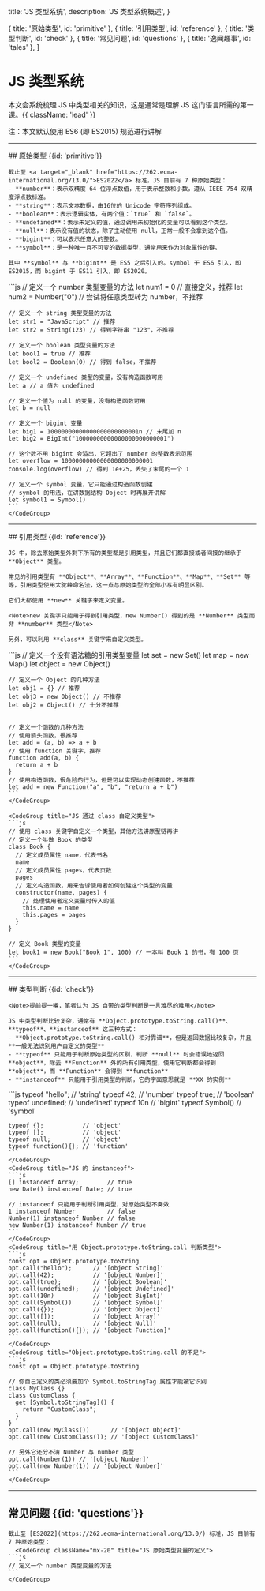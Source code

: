  title: 'JS 类型系统',
  description: 'JS 类型系统概述',
}

  { title: '原始类型', id: 'primitive' },
  { title: '引用类型', id: 'reference' },
  { title: '类型判断', id: 'check' },
  { title: '常见问题', id: 'questions' },
  { title: '逸闻趣事', id: 'tales' },
]

# JS 类型系统

本文会系统梳理 JS 中类型相关的知识，这是通常是理解 JS 这门语言所需的第一课。{{ className: 'lead' }}

<Note>注：本文默认使用 ES6 (即 ES2015) 规范进行讲解</Note>

---

<Row>
  <Col sticky>
    ## 原始类型 {{id: 'primitive'}}

    截止至 <a target="_blank" href="https://262.ecma-international.org/13.0/">ES2022</a> 标准，JS 目前有 7 种原始类型：
    - **number**：表示双精度 64 位浮点数值，用于表示整数和小数，遵从 IEEE 754 双精度浮点数标准。
    - **string**：表示文本数据，由16位的 Unicode 字符序列组成。
    - **boolean**：表示逻辑实体，有两个值：`true` 和 `false`。
    - **undefined**：表示未定义的值，通过调用未初始化的变量可以看到这个类型。
    - **null**：表示没有值的状态，除了主动使用 null，正常一般不会拿到这个值。
    - **bigint**：可以表示任意大的整数。
    - **symbol**：是一种唯一且不可变的数据类型，通常用来作为对象属性的键。

    其中 **symbol** 与 **bigint** 是 ES5 之后引入的。symbol 于 ES6 引入，即 ES2015，而 bigint 于 ES11 引入，即 ES2020。

  </Col>

  <Col>
    <CodeGroup title="JS 原始类型变量的定义">
    ```js
    // 定义一个 number 类型变量的方法
    let num1 = 0 // 直接定义，推荐
    let num2 = Number("0") // 尝试将任意类型转为 number，不推荐

    // 定义一个 string 类型变量的方法
    let str1 = "JavaScript" // 推荐
    let str2 = String(123) // 得到字符串 "123"，不推荐

    // 定义一个 boolean 类型变量的方法
    let bool1 = true // 推荐
    let bool2 = Boolean(0) // 得到 false，不推荐

    // 定义一个 undefined 类型的变量，没有构造函数可用
    let a // a 值为 undefined

    // 定义一个值为 null 的变量，没有构造函数可用
    let b = null

    // 定义一个 bigint 变量
    let big1 = 10000000000000000000000001n // 末尾加 n
    let big2 = BigInt("10000000000000000000000001")

    // 这个数不用 bigint 会溢出，它超出了 number 的整数表示范围
    let overflow = 10000000000000000000000001
    console.log(overflow) // 得到 1e+25，丢失了末尾的一个 1

    // 定义一个 symbol 变量，它只能通过构造函数创建
    // symbol 的用法，在讲数据结构 Object 时再展开讲解
    let symbol1 = Symbol()
    ```
    </CodeGroup>

  </Col>
</Row>

---

<Row>
  <Col sticky>
    ## 引用类型 {{id: 'reference'}}

    JS 中，除去原始类型外剩下所有的类型都是引用类型，并且它们都直接或者间接的继承于 **Object** 类型。

    常见的引用类型有 **Object**、**Array**、**Function**、**Map**、**Set** 等等，引用类型使用大驼峰命名法，这一点与原始类型的全部小写有明显区别。

    它们大都使用 **new** 关键字来定义变量。

    <Note>new 关键字只能用于得到引用类型，new Number() 得到的是 **Number** 类型而非 **number** 类型</Note>

    另外，可以利用 **class** 关键字来自定义类型。

  </Col>
  <Col >
    <CodeGroup title="JS 引用类型变量的定义">
    ```js
    // 定义一个没有语法糖的引用类型变量
    let set = new Set()
    let map = new Map()
    let object = new Object()

    // 定义一个 Object 的几种方法
    let obj1 = {} // 推荐
    let obj3 = new Object() // 不推荐
    let obj2 = Object() // 十分不推荐


    // 定义一个函数的几种方法
    // 使用箭头函数，很推荐
    let add = (a, b) => a + b
    // 使用 function 关键字，推荐
    function add(a, b) {
      return a + b
    }
    // 使用构造函数，很危险的行为，但是可以实现动态创建函数，不推荐
    let add = new Function("a", "b", "return a + b")
    ```
    </CodeGroup>

    <CodeGroup title="JS 通过 class 自定义类型">
    ```js
    // 使用 class 关键字自定义一个类型，其他方法讲原型链再讲
    // 定义一个叫做 Book 的类型
    class Book {
      // 定义成员属性 name，代表书名
      name
      // 定义成员属性 pages，代表页数
      pages
      // 定义构造函数，用来告诉使用者如何创建这个类型的变量
      constructor(name, pages) {
        // 处理使用者定义变量时传入的值
        this.name = name
        this.pages = pages
      }
    }

    // 定义 Book 类型的变量
    let book1 = new Book("Book 1", 100) // 一本叫 Book 1 的书，有 100 页
    ```
    </CodeGroup>

  </Col>
</Row>

---

<Row>
  <Col sticky>
    ## 类型判断 {{id: 'check'}}

    <Note>提前提一嘴，笔者认为 JS 自带的类型判断是一言难尽的难用</Note>

    JS 中类型判断比较复杂，通常有 **Object.prototype.toString.call()**、**typeof**、**instanceof** 这三种方式：
    - **Object.prototype.toString.call() 相对靠谱**，但是返回数据比较复杂，并且 **一般无法识别用户自定义的类型**
    - **typeof** 只能用于判断原始类型的区别，判断 **null** 时会错误地返回 **object**，除去 **Function** 外的所有引用类型，使用它判断都会得到 **object**，而 **Function** 会得到 **function**
    - **instanceof** 只能用于引用类型的判断，它的字面意思就是 **XX 的实例**

  </Col>
  <Col >
    <CodeGroup title="JS 的 typeof">
    ```js
    typeof "hello";   // 'string'
    typeof 42;        // 'number'
    typeof true;      // 'boolean'
    typeof undefined; // 'undefined'
    typeof 10n        // 'bigint'
    typeof Symbol()   // 'symbol'
    
    typeof {};           // 'object'
    typeof [];           // 'object'
    typeof null;         // 'object'
    typeof function(){}; // 'function'
    ```
    </CodeGroup>
    <CodeGroup title="JS 的 instanceof">
    ```js
    [] instanceof Array;        // true
    new Date() instanceof Date; // true

    // instanceof 只能用于判断引用类型，对原始类型不奏效
    1 instanceof Number         // false
    Number(1) instanceof Number // false
    new Number(1) instanceof Number // true
    ```
    </CodeGroup>
    <CodeGroup title="用 Object.prototype.toString.call 判断类型">
    ```js
    const opt = Object.prototype.toString
    opt.call("hello");      // '[object String]'
    opt.call(42);           // '[object Number]'
    opt.call(true);         // '[object Boolean]'
    opt.call(undefined);    // '[object Undefined]'
    opt.call(10n)           // '[object BigInt]'
    opt.call(Symbol())      // '[object Symbol]'
    opt.call({});           // '[object Object]'
    opt.call([]);           // '[object Array]'
    opt.call(null);         // '[object Null]'
    opt.call(function(){}); // '[object Function]'
    ```
    </CodeGroup>
    <CodeGroup title="Object.prototype.toString.call 的不足">
    ```js
    const opt = Object.prototype.toString

    // 你自己定义的类必须要加个 Symbol.toStringTag 属性才能被它识别
    class MyClass {}
    class CustomClass {
      get [Symbol.toStringTag]() {
        return "CustomClass";
      }
    }
    opt.call(new MyClass())      // '[object Object]'
    opt.call(new CustomClass()); // '[object CustomClass]'

    // 另外它还分不清 Number 与 number 类型
    opt.call(Number(1)) // '[object Number]'
    opt.call(new Number(1)) // '[object Number]'
    ```
    </CodeGroup>

  </Col>
</Row>

---

## 常见问题 {{id: 'questions'}}

    截止至 [ES2022](https://262.ecma-international.org/13.0/) 标准，JS 目前有 7 种原始类型：
      <CodeGroup className="mx-20" title="JS 原始类型变量的定义">
    ```js
    // 定义一个 number 类型变量的方法
    ```
    </CodeGroup>
